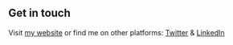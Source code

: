 ## Get in touch

Visit [my website](https://www.pranavpore.com) or find me on other platforms: [Twitter](https://www.twitter.com/pranav_js) & [LinkedIn](https://www.linkedin.com/in/pranavpore/)
